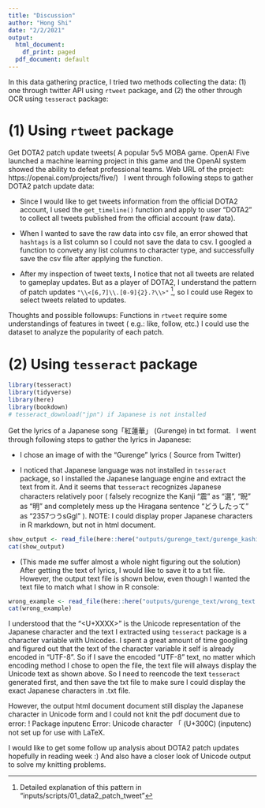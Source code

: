 ```yaml
---
title: "Discussion"
author: "Hong Shi"
date: "2/2/2021"
output:
  html_document:
    df_print: paged
  pdf_document: default
---
```


In this data gathering practice, I tried two methods collecting the data: (1) one through twitter API using `rtweet` package, and (2) the other through OCR using `tesseract` package: 

# (1) Using `rtweet` package

Get DOTA2 patch update tweets( A popular 5v5 MOBA game. OpenAI Five launched a machine learning project in this game and the OpenAI system showed the ability to defeat professional teams. Web URL of the project: https://openai.com/projects/five/)
&nbsp;
I went through following steps to gather DOTA2 patch update data:

* Since I would like to get tweets information from the official DOTA2 account, I used the `get_timeline()` function and apply to user "DOTA2" to collect all tweets published from the official account (raw data).

* When I wanted to save the raw data into csv file, an error showed that `hashtags` is a list column so I could not save the data to csv. I googled a function to convety any list columns to character type, and successfully save the csv file after applying the function.

* After my inspection of tweet texts, I notice that not all tweets are related to gameplay updates. But as a player of DOTA2, I understand the pattern of patch updates `"\\<[6,7]\\.[0-9]{2}.?\\>"` ^[ Detailed explanation of this pattern in "inputs/scripts/01_data2_patch_tweet"], so I could use Regex to select tweets related to updates.

Thoughts and possible followups: Functions in `rtweet` require some understandings of features in tweet ( e.g.: like, follow, etc.) I could use the dataset to analyze the popularity of each patch. 


# (2) Using `tesseract` package

```r
library(tesseract)
library(tidyverse)
library(here)
library(bookdown)
# tesseract_download("jpn") if Japanese is not installed
```

Get the lyrics of a Japanese song「紅蓮華」 (Gurenge) in txt format.
&nbsp;
I went through following steps to gather the lyrics in Japanese:

* I chose an image of with the "Gurenge" lyrics ( Source from Twitter)

* I noticed that Japanese language was not installed in `tesseract` package, so I installed the Japanese language engine and extract the text from it. And it seems that `tesseract` recognizes Japanese characters relatively poor ( falsely recognize the Kanji "震" as "選", "睨" as "明" and completely mess up the Hiragana sentence "どうしたって" as "2357つうsGgl" ). NOTE: I could display proper Japanese characters in R markdown, but not in html document.
```r
show_output <- read_file(here::here("outputs/gurenge_text/gurenge_kashi.txt"))
cat(show_output)
```

* (This made me suffer almost a whole night figuring out the solution) After getting the text of lyrics, I would like to save it to a txt file. However, the output text file is shown below, even though I wanted the text file to match what I show in R console:
```r
wrong_example <- read_file(here::here("outputs/gurenge_text/wrong_text.txt"))
cat(wrong_example)
```

I understood that the "<U+XXXX>" is the Unicode representation of the Japanese character and the text I extracted using `tesseract` package is a character variable with Unicodes. I spent a great amount of time googling and figured out that the text of the character variable it self is already encoded in "UTF-8". So if I save the encoded "UTF-8" text, no matter which encoding method I chose to open the file, the text file will always display the Unicode text as shown above. So I need to reencode the text `tesseract` generated first, and then save the txt file to make sure I could display the exact Japanese characters in .txt file.

However, the output html document document still display the Japanese character in Unicode form and I could not knit the pdf document due to error:
! Package inputenc Error: Unicode character 「 (U+300C)
(inputenc)                not set up for use with LaTeX. 

I would like to get some follow up analysis about DOTA2 patch updates hopefully in reading week :) And also have a closer look of Unicode output to solve my knitting problems.


